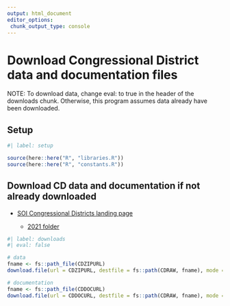 ```yaml
---
output: html_document
editor_options: 
 chunk_output_type: console
---
```


# Download Congressional District data and documentation files

NOTE: To download data, change eval: to true in the header of the downloads chunk. Otherwise, this program assumes data already have been downloaded.

## Setup

```r
#| label: setup

source(here::here("R", "libraries.R"))
source(here::here("R", "constants.R"))

```


## Download CD data and documentation if not already downloaded

-   [SOI Congressional Districts landing page](https://www.irs.gov/statistics/soi-tax-stats-data-by-congressional-district)

    -   [2021 folder](https://www.irs.gov/statistics/soi-tax-stats-data-by-congressional-district-2021)


```r
#| label: downloads
#| eval: false

# data
fname <- fs::path_file(CDZIPURL)
download.file(url = CDZIPURL, destfile = fs::path(CDRAW, fname), mode = "wb")

# documentation
fname <- fs::path_file(CDDOCURL)
download.file(url = CDDOCURL, destfile = fs::path(CDRAW, fname), mode = "wb")

```


